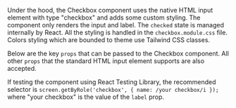 
<Title>Checkbox React Component</Title>

Under the hood, the Checkbox component uses the native HTML input element with type "checkbox" and adds some custom styling.
The component only renders the input and label. The `checked` state is managed internally by React.
All the styling is handled in the `checkbox.module.css` file. Colors styling which are bounded to theme use Tailwind CSS classes.

<Meta of={CheckboxStories} />
<Primary />

Below are the key `props` that can be passed to the Checkbox component.
All other `props` that the standard HTML input element supports are also accepted.
<Controls />

If testing the component using React Testing Library, the recommended selector is `screen.getByRole('checkbox', { name: /your checkbox/i });`
where "your checkbox" is the value of the `label` prop.

